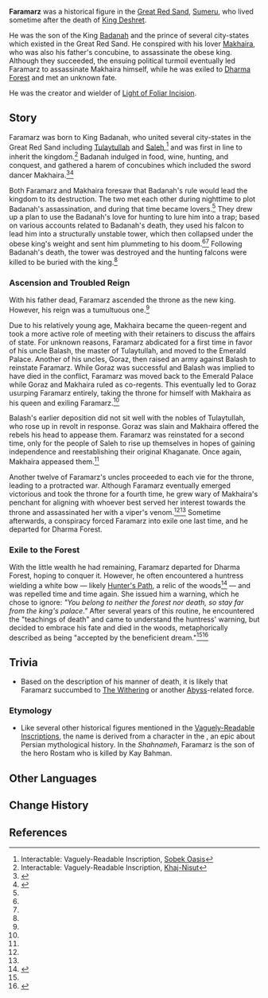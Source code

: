 {{Character Infobox
|type             = Mentioned
|image            = <!-- NPC Faramarz.png -->
|realname         = <!-- Optional, if different from in-game name
|deceased         = <!-- Past (for deceased prior to events of the game) or free response -->
|region           = Sumeru

|affiliation      = Great Red Sand
|title            = King
|ancestry         = <!-- Clan/family -->
|father           = Badanah
}}
'''Faramarz''' was a historical figure in the [[Great Red Sand]], [[Sumeru]], who lived sometime after the death of [[King Deshret]].

He was the son of the King [[Badanah]] and the prince of several city-states which existed in the Great Red Sand. He conspired with his lover [[Makhaira]], who was also his father's concubine, to assassinate the obese king. Although they succeeded, the ensuing political turmoil eventually led Faramarz to assassinate Makhaira himself, while he was exiled to [[Dharma Forest]] and met an unknown fate.

He was the creator and wielder of [[Light of Foliar Incision]].

==Story==
Faramarz was born to King Badanah, who united several city-states in the Great Red Sand including [[Tulaytullah]] and [[Saleh]],<ref>Interactable: Vaguely-Readable Inscription, [[Primal Obelisk#Sobek Oasis|Sobek Oasis]]</ref> and was first in line to inherit the kingdom.<ref name="VRI Khaj">Interactable: Vaguely-Readable Inscription, [[Primal Obelisk#Khaj-Nisut|Khaj-Nisut]]</ref> Badanah indulged in food, wine, hunting, and conquest, and gathered a harem of concubines which included the sword dancer Makhaira.<ref name="Makhqua">{{Ref/Weapon|Makhaira Aquamarine}}</ref><ref name="LotL">{{Ref/Arti|Lamp of the Lost}}</ref>

Both Faramarz and Makhaira foresaw that Badanah's rule would lead the kingdom to its destruction. The two met each other during nighttime to plot Badanah's assassination, and during that time became lovers.<ref name="Makhqua" /> They drew up a plan to use the Badanah's love for hunting to lure him into a trap; based on various accounts related to Badanah's death, they used his falcon to lead him into a structurally unstable tower, which then collapsed under the obese king's weight and sent him plummeting to his doom.<ref name="Makhqua" /><ref name="LotL" /> Following Badanah's death, the tower was destroyed and the hunting falcons were killed to be buried with the king.<ref name="VRI Khaj" />

===Ascension and Troubled Reign===
With his father dead, Faramarz ascended the throne as the new king. However, his reign was a tumultuous one.<ref name="LotL" />

Due to his relatively young age, Makhaira became the queen-regent and took a more active role of meeting with their retainers to discuss the affairs of state. For unknown reasons, Faramarz abdicated for a first time in favor of his uncle Balash, the master of Tulaytullah, and moved to the Emerald Palace. Another of his uncles, Goraz, then raised an army against Balash to reinstate Faramarz. While Goraz was successful and Balash was implied to have died in the conflict, Faramarz was moved back to the Emerald Palace while Goraz and Makhaira ruled as co-regents. This eventually led to Goraz usurping Faramarz entirely, taking the throne for himself with Makhaira as his queen and exiling Faramarz.<ref name="VRI Khaj" />

Balash's earlier deposition did not sit well with the nobles of Tulaytullah, who rose up in revolt in response. Goraz was slain and Makhaira offered the rebels his head to appease them. Faramarz was reinstated for a second time, only for the people of Saleh to rise up themselves in hopes of gaining independence and reestablishing their original Khaganate. Once again, Makhaira appeased them.<ref name="VRI Khaj" />

Another twelve of Faramarz's uncles proceeded to each vie for the throne, leading to a protracted war. Although Faramarz eventually emerged victorious and took the throne for a fourth time, he grew wary of Makhaira's penchant for aligning with whoever best served her interest towards the throne and assassinated her with a viper's venom.<ref name="VRI Khaj" /><ref name="LotL" /> Sometime afterwards, a conspiracy forced Faramarz into exile one last time, and he departed for Dharma Forest.

===Exile to the Forest===
With the little wealth he had remaining, Faramarz departed for Dharma Forest, hoping to conquer it. However, he often encountered a huntress wielding a white bow &mdash; likely [[Hunter's Path]], a relic of the woods<ref>{{Ref/Arti|Scholar of Vines}}</ref> &mdash; and was repelled time and time again. She issued him a warning, which he chose to ignore: ''"You belong to neither the forest nor death, so stay far from the king's palace."'' After several years of this routine, he encountered the "teachings of death" and came to understand the huntress' warning, but decided to embrace his fate and died in the woods, metaphorically described as being "accepted by the beneficient dream."<ref name="LotL" /><ref>{{Ref/Weapon|Wandering Evenstar}}</ref>

==Trivia==
* Based on the description of his manner of death, it is likely that Faramarz succumbed to [[The Withering]] or another [[Abyss]]-related force.

===Etymology===
*Like several other historical figures mentioned in the [[Vaguely-Readable Inscription]]s, the name {{w|Faramarz}} is derived from a character in the ''{{w|Shahnameh}}'', an epic about Persian mythological history. In the ''Shahnameh'', Faramarz is the son of the hero Rostam who is killed by Kay Bahman.

==Other Languages==
{{Other Languages
|default_hidden = 1
|en        = Faramarz
|zhs       = 法拉玛兹
|zhs_rm    = Fǎlāmǎzī
|zht       = 法拉瑪茲
|zht_rm    = Fǎlāmǎzī
|ja        = ファラマーツ
|ja_rm     = Faramaatsu
|ko        = 파라마즈
|es        = Faramarz
|fr        = Faramarz
|ru        = Фарамарз
|th        = Faramarz
|vi        = Faramarz
|de        = Faramarz
|id        = Faramarz
|pt        = Faramarz
|tr        = Faramarz
|it        = Faramarz
}}

==Change History==
{{Change History|introduced=3.1}}

==References==
{{Reflist}}